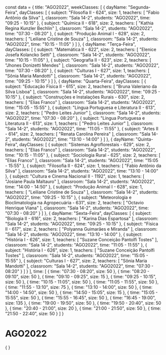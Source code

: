 const data = {
  title: "AGO2022",
  weekClasses: [
    {
      dayName: "Segunda-Feira",
      dayClasses: [
        {
          subject: "Filosofia II - 624",
          size: 1,
          teachers: [
            "Fabio Antônio da Silva"
          ],
          classroom: "Sala 14-2",
          students: "AGO2022",
          time: "09:25 - 10:15"
        },
        {
          subject: "Química II - 618",
          size: 2,
          teachers: [
            "Kathia Regina Kunzler Bechlin"
          ],
          classroom: "Sala 14-2",
          students: "AGO2022",
          time: "07:30 - 08:20"
        },
        {
          subject: "Produção Animal I - 628",
          size: 2,
          teachers: [
            "Leiliane Cristine de Souza"
          ],
          classroom: "Sala 14-2",
          students: "AGO2022",
          time: "10:15 - 11:05"
        }
      ]
    },
    {
      dayName: "Terça-Feira",
      dayClasses: [
        {
          subject: "Matemática II - 622",
          size: 2,
          teachers: [
            "Elenice Josefa Kolancko Setti"
          ],
          classroom: "Sala 14-2",
          students: "AGO2022",
          time: "10:15 - 11:05"
        },
        {
          subject: "Geografia II - 623",
          size: 2,
          teachers: [
            "Jhones Donizetti Mendes"
          ],
          classroom: "Sala 14-2",
          students: "AGO2022",
          time: "07:30 - 08:20"
        },
        {
          subject: "Culturas I - 627",
          size: 1,
          teachers: [
            "Sônia Maria Mandotti"
          ],
          classroom: "Sala 14-2",
          students: "AGO2022",
          time: "09:25 - 10:15"
        }
      ]
    },
    {
      dayName: "Quarta-Feira",
      dayClasses: [
        {
          subject: "Educação Física II - 615",
          size: 2,
          teachers: [
            "Bruna Valeriano da Silva Lisboa"
          ],
          classroom: "Sala 14-2",
          students: "AGO2022",
          time: "09:25 - 10:15"
        },
        {
          subject: "Construções e Instalações Rurais - 630",
          size: 2,
          teachers: [
            "Elias Franco"
          ],
          classroom: "Sala 14-2",
          students: "AGO2022",
          time: "15:05 - 15:55"
        },
        {
          subject: "Língua Portuguesa e Literatura II - 613",
          size: 2,
          teachers: [
            "Pedro Leites Junior"
          ],
          classroom: "Sala 14-2",
          students: "AGO2022",
          time: "07:30 - 08:20"
        },
        {
          subject: "Língua Portuguesa e Literatura II - 613",
          size: 1,
          teachers: [
            "Pedro Leites Junior"
          ],
          classroom: "Sala 14-2",
          students: "AGO2022",
          time: "11:05 - 11:55"
        },
        {
          subject: "Artes II - 614",
          size: 2,
          teachers: [
            "Renata Carolina Pereira"
          ],
          classroom: "Sala 14-2",
          students: "AGO2022",
          time: "13:10 - 14:00"
        }
      ]
    },
    {
      dayName: "Quinta-Feira",
      dayClasses: [
        {
          subject: "Sistemas Agroflorestais - 629",
          size: 2,
          teachers: [
            "Elias Franco"
          ],
          classroom: "Sala 14-2",
          students: "AGO2022",
          time: "10:15 - 11:05"
        },
        {
          subject: "Sociologia Rural - 625",
          size: 2,
          teachers: [
            "Elias Franco"
          ],
          classroom: "Sala 14-2",
          students: "AGO2022",
          time: "15:05 - 15:55"
        },
        {
          subject: "Filosofia II - 624",
          size: 1,
          teachers: [
            "Fabio Antônio da Silva"
          ],
          classroom: "Sala 14-2",
          students: "AGO2022",
          time: "13:10 - 14:00"
        },
        {
          subject: "Cultura e Cinema Nacional II - 1192",
          size: 1,
          teachers: [
            "Josiane Paula Maltauro"
          ],
          classroom: "Sala 14-2",
          students: "AGO2022",
          time: "14:00 - 14:50"
        },
        {
          subject: "Produção Animal I - 628",
          size: 1,
          teachers: [
            "Leiliane Cristine de Souza"
          ],
          classroom: "Sala 14-2",
          students: "AGO2022",
          time: "09:25 - 10:15"
        },
        {
          subject: "Meteorologia e Bioclimatologia na Agropecuária - 631",
          size: 2,
          teachers: [
            "Octavio Henrique Viana"
          ],
          classroom: "Sala 14-2",
          students: "AGO2022",
          time: "07:30 - 08:20"
        }
      ]
    },
    {
      dayName: "Sexta-Feira",
      dayClasses: [
        {
          subject: "Biologia II - 616",
          size: 2,
          teachers: [
            "Karina Dias Espartosa"
          ],
          classroom: "Sala 14-2",
          students: "AGO2022",
          time: "09:25 - 10:15"
        },
        {
          subject: "Física II - 617",
          size: 2,
          teachers: [
            "Polyanna Guimarães e Miranda"
          ],
          classroom: "Sala 14-2",
          students: "AGO2022",
          time: "13:10 - 14:00"
        },
        {
          subject: "História I - 626",
          size: 1,
          teachers: [
            "Suzane Conceição Pantolfi Tostes"
          ],
          classroom: "Sala 14-2",
          students: "AGO2022",
          time: "11:05 - 11:55"
        },
        {
          subject: "História I - 626",
          size: 1,
          teachers: [
            "Suzane Conceição Pantolfi Tostes"
          ],
          classroom: "Sala 14-2",
          students: "AGO2022",
          time: "15:05 - 15:55"
        },
        {
          subject: "Culturas I - 627",
          size: 2,
          teachers: [
            "Sônia Maria Mandotti"
          ],
          classroom: "Sala 14-2",
          students: "AGO2022",
          time: "07:30 - 08:20"
        }
      ]
    }
  ],
  time: [
    {
      time: "07:30 - 08:20",
      size: 50
    },
    {
      time: "08:20 - 09:10",
      size: 50
    },
    {
      time: "09:10 - 09:25",
      size: 15
    },
    {
      time: "09:25 - 10:15",
      size: 50
    },
    {
      time: "10:15 - 11:05",
      size: 50
    },
    {
      time: "11:05 - 11:55",
      size: 50
    },
    {
      time: "11:55 - 13:10",
      size: 75
    },
    {
      time: "13:10 - 14:00",
      size: 50
    },
    {
      time: "14:00 - 14:50",
      size: 50
    },
    {
      time: "14:50 - 15:05",
      size: 15
    },
    {
      time: "15:05 - 15:55",
      size: 50
    },
    {
      time: "15:55 - 16:45",
      size: 50
    },
    {
      time: "16:45 - 19:00",
      size: 135
    },
    {
      time: "19:00 - 19:50",
      size: 50
    },
    {
      time: "19:50 - 20:40",
      size: 50
    },
    {
      time: "20:40 - 21:00",
      size: 20
    },
    {
      time: "21:00 - 21:50",
      size: 50
    },
    {
      time: "21:50 - 22:40",
      size: 50
    }
  ]
}

# AGO2022

<div>
    {
        <Grid
            title={data.title} 
            weekClasses={data.weekClasses} 
            time={data.time}
        />
    }
</div>
